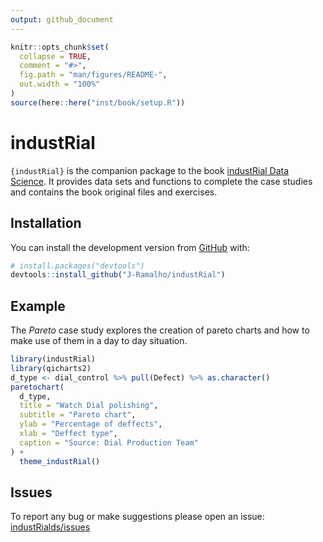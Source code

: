 ```yaml
---
output: github_document
---
```


<!-- README.md is generated from README.Rmd. Please edit that file -->

```r
knitr::opts_chunk$set(
  collapse = TRUE,
  comment = "#>",
  fig.path = "man/figures/README-",
  out.width = "100%"
)
source(here::here("inst/book/setup.R"))
```

# industRial

<!-- badges: start -->
<!-- badges: end -->

`{industRial}` is the companion package to the book [industRial Data
Science](https://j-ramalho.github.io/industRial/index.html). It provides data sets and functions to complete the case
studies and contains the book original files and exercises.

## Installation

<!-- You can install the released version of industRial from [CRAN](https://CRAN.R-project.org) with:

``` r
install.packages("industRial")
```
-->

You can install the development version from [GitHub](https://github.com/) with:

``` r
# install.packages("devtools")
devtools::install_github("J-Ramalho/industRial")
```

## Example

The *Pareto* case study explores the creation of pareto charts and how to make use of them in a day to day situation. 

```r
library(industRial)
library(qicharts2)
d_type <- dial_control %>% pull(Defect) %>% as.character()
paretochart(
  d_type,
  title = "Watch Dial polishing",
  subtitle = "Pareto chart",
  ylab = "Percentage of deffects",
  xlab = "Deffect type",
  caption = "Source: Dial Production Team"
) +
  theme_industRial()
```

<!-- You'll still need to render `README.Rmd` regularly, to keep `README.md` up-to-date. `devtools::build_readme()` is handy for this. You could also use GitHub Actions to re-render `README.Rmd` every time you push. An example   can be found here: <https://github.com/r-lib/actions/tree/master/examples>.
In that case, don't forget to commit and push the resulting figure files, so they display on GitHub and CRAN.
-->

## Issues

To report any bug or make suggestions please open an issue:
[industRialds/issues](https://github.com/J-Ramalho/industRial/issues)
